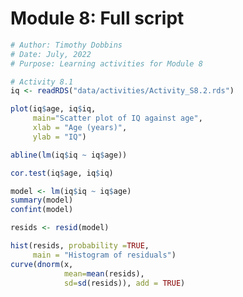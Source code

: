 # Module 8: Full script {.unnumbered}

```r
# Author: Timothy Dobbins
# Date: July, 2022
# Purpose: Learning activities for Module 8

# Activity 8.1
iq <- readRDS("data/activities/Activity_S8.2.rds")

plot(iq$age, iq$iq, 
     main="Scatter plot of IQ against age",
     xlab = "Age (years)",
     ylab = "IQ")

abline(lm(iq$iq ~ iq$age))

cor.test(iq$age, iq$iq)

model <- lm(iq$iq ~ iq$age)
summary(model)
confint(model)

resids <- resid(model)

hist(resids, probability =TRUE,
     main = "Histogram of residuals")
curve(dnorm(x,
            mean=mean(resids),
            sd=sd(resids)), add = TRUE)
```

